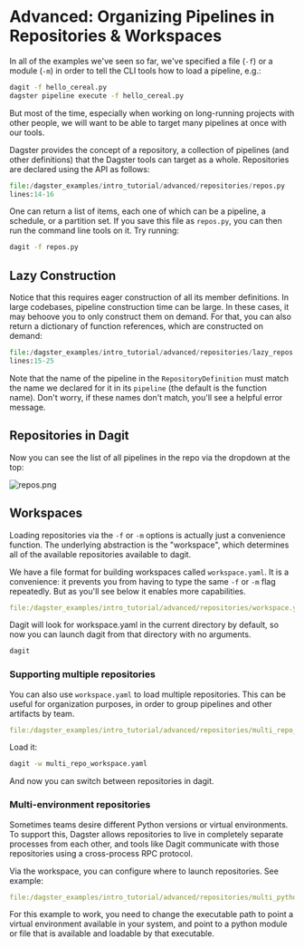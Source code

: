 
<DynamicMetaTags
  title="Advanced: Organizing Pipelines in Repositories &amp; Workspaces | Dagster"
  description="Dagster is a system for building modern data applications."
/>


# Advanced: Organizing Pipelines in Repositories & Workspaces

<CodeReferenceLink url="https://github.com/dagster-io/dagster/tree/master/examples/dagster_examples/intro_tutorial/advanced/repositories/" />

In all of the examples we've seen so far, we've specified a file (`-f`) or a module (`-m`) in
order to tell the CLI tools how to load a pipeline, e.g.:

```bash
dagit -f hello_cereal.py
dagster pipeline execute -f hello_cereal.py
```

But most of the time, especially when working on long-running projects with other people, we will
want to be able to target many pipelines at once with our tools.

Dagster provides the concept of a repository, a collection of pipelines (and other definitions) that
the Dagster tools can target as a whole. Repositories are declared using the <PyObject
module="dagster" object="RepositoryDefinition" /> API as follows:

```python literalinclude showLines startLine=14 caption=repos.py
file:/dagster_examples/intro_tutorial/advanced/repositories/repos.py
lines:14-16
```

One can return a list of items, each one of which can be a pipeline, a schedule, or a partition set.
If you save this file as `repos.py`, you can then run the command line tools on it. Try running:

```bash
dagit -f repos.py
```

## Lazy Construction

Notice that this requires eager construction of all its member definitions. In large codebases,
pipeline construction time can be large. In these cases, it may behoove you to only construct them
on demand. For that, you can also return a dictionary of function references, which are constructed
on demand:

```python literalinclude showLines startLine=14 caption=repos.py
file:/dagster_examples/intro_tutorial/advanced/repositories/lazy_repos.py
lines:15-25
```

Note that the name of the pipeline in the `RepositoryDefinition` must match the name we declared for
it in its `pipeline` (the default is the function name). Don't worry, if these names don't match,
you'll see a helpful error message.

## Repositories in Dagit

Now you can see the list of all pipelines in the repo via the dropdown at the top:

![repos.png](/assets/images/tutorial/repos.png)

## Workspaces

Loading repositories via the `-f` or `-m` options is actually just a convenience function. The
underlying abstraction is the "workspace", which determines all of the available repositories
available to dagit.

We have a file format for building workspaces called `workspace.yaml`. It is a convenience: it
prevents you from having to type the same `-f` or `-m` flag repeatedly. But as you'll see below it
enables more capabilities.

```YAML literalinclude caption=workspace.yaml
file:/dagster_examples/intro_tutorial/advanced/repositories/workspace.yaml
```

Dagit will look for workspace.yaml in the current directory by default, so now you can launch dagit
from that directory with no arguments.

```bash
dagit
```

### Supporting multiple repositories

You can also use `workspace.yaml` to load multiple repositories. This can be useful for organization
purposes, in order to group pipelines and other artifacts by team.

```YAML literalinclude caption=multi_repo_workspace.yaml
file:/dagster_examples/intro_tutorial/advanced/repositories/multi_repo_workspace.yaml
```

Load it:

```bash
dagit -w multi_repo_workspace.yaml
```

And now you can switch between repositories in dagit.

### Multi-environment repositories

Sometimes teams desire different Python versions or virtual environments. To support this, Dagster
allows repositories to live in completely separate processes from each other, and tools like Dagit
communicate with those repositories using a cross-process RPC protocol.

Via the workspace, you can configure where to launch repositories. See example:

```YAML literalinclude caption=multi_python_env_workspace_example.yaml
file:/dagster_examples/intro_tutorial/advanced/repositories/multi_python_env_workspace_example.yaml
```

For this example to work, you need to change the executable path to point a virtual environment
available in your system, and point to a python module or file that is available and loadable by
that executable.

<br />

<br />
